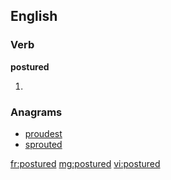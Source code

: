 ==English==

===Verb===
'''postured'''

# {{past of|[[posture]]}}

===Anagrams===
* [[proudest#English|proudest]]
* [[sprouted#English|sprouted]]

[[fr:postured]]
[[mg:postured]]
[[vi:postured]]
